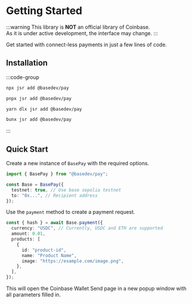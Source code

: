 # Getting Started

:::warning
This library is **NOT** an official library of Coinbase.  
As it is under active development, the interface may change.
:::

Get started with connect-less payments in just a few lines of code.

## Installation

:::code-group

```bash [npm]
npx jsr add @basedev/pay
```

```bash [pnpm]
pnpx jsr add @basedev/pay
```

```bash [yarn]
yarn dlx jsr add @basedev/pay
```

```bash [bun]
bunx jsr add @basedev/pay
```

:::

## Quick Start

Create a new instance of `BasePay` with the required options.

```ts
import { BasePay } from "@basedev/pay";

const Base = BasePay({
  testnet: true, // Use base sepolia testnet
  to: "0x...", // Recipient address
});
```

Use the `payment` method to create a payment request.

```ts
const { hash } = await Base.payment({
  currency: "USDC", // Currently, USDC and ETH are supported
  amount: 0.01,
  products: [
    {
      id: "product-id",
      name: "Product Name",
      image: "https://example.com/image.png",
    },
  ],
});
```

This will open the Coinbase Wallet Send page in a new popup window with all parameters filled in.
